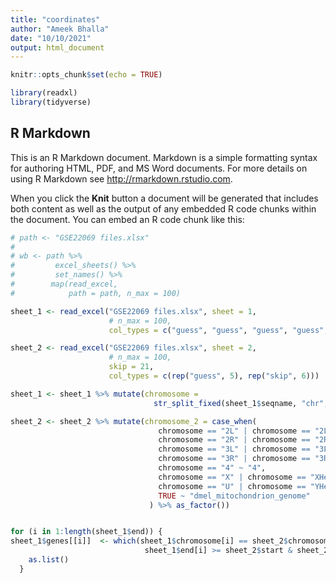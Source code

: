 ```yaml
---
title: "coordinates"
author: "Ameek Bhalla"
date: "10/10/2021"
output: html_document
---
```


```r
knitr::opts_chunk$set(echo = TRUE)

library(readxl)
library(tidyverse)
```

## R Markdown

This is an R Markdown document. Markdown is a simple formatting syntax for authoring HTML, PDF, and MS Word documents. For more details on using R Markdown see <http://rmarkdown.rstudio.com>.

When you click the **Knit** button a document will be generated that includes both content as well as the output of any embedded R code chunks within the document. You can embed an R code chunk like this:

```r
# path <- "GSE22069 files.xlsx"
# 
# wb <- path %>%
#         excel_sheets() %>%
#         set_names() %>%
#        map(read_excel,
#            path = path, n_max = 100)

sheet_1 <- read_excel("GSE22069 files.xlsx", sheet = 1, 
                      # n_max = 100, 
                      col_types = c("guess", "guess", "guess", "guess", "skip", "skip"))

sheet_2 <- read_excel("GSE22069 files.xlsx", sheet = 2, 
                      # n_max = 100, 
                      skip = 21,
                      col_types = c(rep("guess", 5), rep("skip", 6)))

sheet_1 <- sheet_1 %>% mutate(chromosome = 
                                str_split_fixed(sheet_1$seqname, "chr", 2) %>% as_tibble() %>% pluck(2) %>% as_factor())

sheet_2 <- sheet_2 %>% mutate(chromosome_2 = case_when(
                                 chromosome == "2L" | chromosome == "2LHet" ~ "2L",
                                 chromosome == "2R" | chromosome == "2RHet" ~ "2R",
                                 chromosome == "3L" | chromosome == "3LHet" ~ "3L",
                                 chromosome == "3R" | chromosome == "3RHet" ~ "3R",
                                 chromosome == "4" ~ "4",
                                 chromosome == "X" | chromosome == "XHet" ~ "X",
                                 chromosome == "U" | chromosome == "YHet" ~ "Y",
                                 TRUE ~ "dmel_mitochondrion_genome"
                               ) %>% as_factor())


for (i in 1:length(sheet_1$end)) {
sheet_1$genes[[i]]  <- which(sheet_1$chromosome[i] == sheet_2$chromosome_2 & 
                              sheet_1$end[i] >= sheet_2$start & sheet_2$start >= sheet_1$start[i] )  %>%
    as.list()
  }

```

